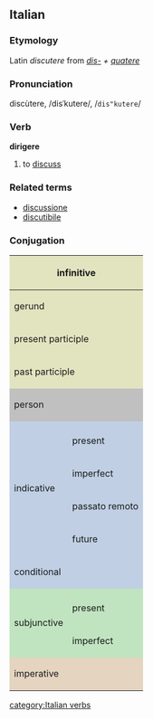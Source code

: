 ==Italian==
===Etymology===
Latin ''discutere'' from ''[[dis-]] + [[quatere]]''
===Pronunciation===
discùtere, /disˈkutere/, /<tt>dis"kutere</tt>/
===Verb===
'''dirigere'''

# to [[discuss]]

===Related terms===
*[[discussione]]
*[[discutibile]]

===Conjugation===

<center>
{| style="background:#F0F0F0"

|-
! colspan="3" style="background:#e2e4c0" | infinitive
| colspan="5" | discutere

|-
! colspan="3" style="background:#e2e4c0" | gerund
| colspan="5" | discutendo

|-
! colspan="3" style="background:#e2e4c0" | present participle
| colspan="5" | [[discutente]]

|-
! colspan="3" style="background:#e2e4c0" | past participle
| colspan="5" | [[discusso]]

|-
! colspan="2" rowspan="2" style="background:#C0C0C0" | person
! colspan="3" style="background:#C0C0C0" | singular
! colspan="3" style="background:#C0C0C0" | plural

|-
! style="background:#C0C0C0;width:12.5%" | first
! style="background:#C0C0C0;width:12.5%" | second
! style="background:#C0C0C0;width:12.5%" | third
! style="background:#C0C0C0;width:12.5%" | first
! style="background:#C0C0C0;width:12.5%" | second
! style="background:#C0C0C0;width:12.5%" | third

|-
! rowspan="5" style="background:#c0cfe4" | indicative

! style="background:#c0cfe4" colspan="1" | 
! style="background:#c0cfe4" | io
! style="background:#c0cfe4" | tu
! style="background:#c0cfe4" | lui/lei
! style="background:#c0cfe4" | noi
! style="background:#c0cfe4" | voi
! style="background:#c0cfe4" | loro

|-
! style="height:3em;background:#c0cfe4" | present
| discuto
| discuti
| discute
| discutiamo
| discutete
| discutono

|-
! style="height:3em;background:#c0cfe4" | imperfect
| discutevo
| discutevi
| discuteva
| discutevamo
| discutevate
| discutevano

|-
! style="height:3em;background:#c0cfe4" | passato remoto
| discussi
| discutesti
| discusse
| discutemmo
| discuteste
| discussero

|-
! style="height:3em;background:#c0cfe4" | future
| discuterò
| discuterai
| discuterà
| discuteremo
| discuterete
| discuteranno

|-
! colspan="2" style="height:3em;background:#c0cfe4" | conditional
| discuterei
| discuteresti
| discuterebbe
| discuteremmo
| discutereste
| discuterebbero

|-
! rowspan="3" style="background:#c0e4c0" | subjunctive
! style="background:#c0e4c0" | 
! style="background:#c0e4c0" | che io
! style="background:#c0e4c0" | che tu
! style="background:#c0e4c0" | che lui/che lei
! style="background:#c0e4c0" | che noi
! style="background:#c0e4c0" | che voi
! style="background:#c0e4c0" | che loro

|-
! style="height:3em;background:#c0e4c0" | present
| discuta
| discuta
| discuta
| discutiamo
| discutiate
| discutano

|-
! style="height:3em;background:#c0e4c0" rowspan="1" | imperfect
| discutessi
| discutessi
| discutesse
| discutessimo
| discuteste
| discutessero

|-
! colspan="2" rowspan="2" style="height:3em;background:#e4d4c0" | imperative
! style="background:#e4d4c0" | -
! style="background:#e4d4c0" | tu
! style="background:#e4d4c0" | lui/lei
! style="background:#e4d4c0" | noi
! style="background:#e4d4c0" | voi
! style="background:#e4d4c0" | loro

|-
|
| discuti
| discuta
| discutiamo
| discutete
| discutano

|}
</center>
[[category:Italian verbs]]